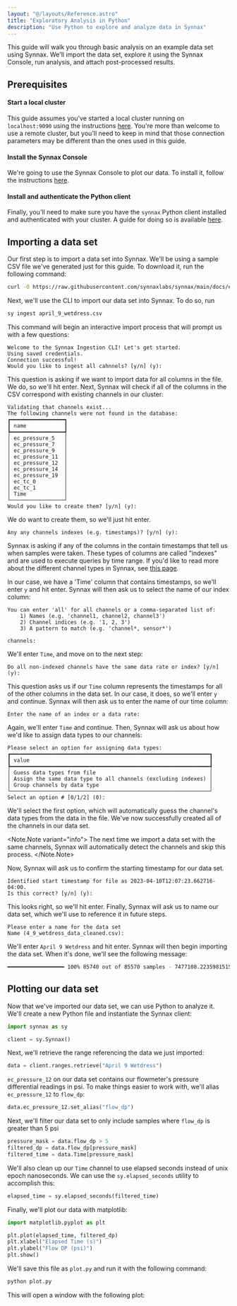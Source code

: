 ```yaml
---
layout: "@/layouts/Reference.astro"
title: "Exploratory Analysis in Python"
description: "Use Python to explore and analyze data in Synnax"
---
```




This guide will walk you through basic analysis on an example data set using Synnax.
We'll import the data set, explore it using the Synnax Console, run analysis, and
attach post-processed results.

## Prerequisites

#### Start a local cluster

This guide assumes you've started a local cluster running on `localhost:9090` using the
instructions [here](/reference/cluster/quick-start). You're more than welcome to use a remote
cluster, but you'll need to keep in mind that those connection parameters may be different
than the ones used in this guide.

#### Install the Synnax Console

We're going to use the Synnax Console to plot our data. To install it, follow
the instructions [here](/reference/console/get-started).

#### Install and authenticate the Python client

Finally, you'll need to make sure you have the `synnax` Python client installed and
authenticated with your cluster. A guide for doing so is available [here](/reference/python-client/get-started).

## Importing a data set

Our first step is to import a data set into Synnax. We'll be using a sample CSV file
we've generated just for this guide. To download it, run the following command:

```bash
curl -O https://raw.githubusercontent.com/synnaxlabs/synnax/main/docs/examples/april_9_wetdress.csv
```

Next, we'll use the CLI to import our data set into Synnax. To do so, run

```bash
sy ingest april_9_wetdress.csv
```

This command will begin an interactive import process that will prompt us with a few
questions:

```
Welcome to the Synnax Ingestion CLI! Let's get started.
Using saved credentials.
Connection successful!
Would you like to ingest all cahnnels? [y/n] (y):
```

This question is asking if we want to import data for all columns in the file. We do,
so we'll hit enter. Next, Synnax will check if all of the columns in the CSV correspond
with existing channels in our cluster:

```
Validating that channels exist...
The following channels were not found in the database:
┏━━━━━━━━━━━━━━━━━┓
┃ name            ┃
┡━━━━━━━━━━━━━━━━━┩
│ ec_pressure_5   │
│ ec_pressure_7   │
│ ec_pressure_9   │
│ ec_pressure_11  │
│ ec_pressure_12  │
│ ec_pressure_14  │
│ ec_pressure_19  │
│ ec_tc_0         │
│ ec_tc_1         │
│ Time            │
└─────────────────┘
Would you like to create them? [y/n] (y):
```

We do want to create them, so we'll just hit enter.

```
Any any channels indexes (e.g. timestamps)? [y/n] (y):
```

Synnax is asking if any of the columns in the contain timestamps that tell us when
samples were taken. These types of columns are called "indexes" and are used to execute
queries by time range. If you'd like to read more about the different channel types in
Synnax, see [this page](/reference/concepts/channels).

In our case, we have a 'Time' column that contains timestamps, so we'll enter `y` and hit
enter. Synnax will then ask us to select the name of our index column:

```
You can enter 'all' for all channels or a comma-separated list of:
    1) Names (e.g. 'channel1, channel2, channel3')
    2) Channel indices (e.g. '1, 2, 3')
    3) A pattern to match (e.g. 'channel*, sensor*')

channels:
```

We'll enter `Time`, and move on to the next step:

```
Do all non-indexed channels have the same data rate or index? [y/n] (y):
```

This question asks us if our `Time` column represents the timestamps for all of the other
columns in the data set. In our case, it does, so we'll enter `y` and continue. Synnax
will then ask us to enter the name of our time column:

```
Enter the name of an index or a data rate:
```

Again, we'll enter `Time` and continue. Then, Synnax will ask us about how we'd like
to assign data types to our channels:

```
Please select an option for assigning data types:
┏━━━━━━━━━━━━━━━━━━━━━━━━━━━━━━━━━━━━━━━━━━━━━━━━━━━━━━━━━━━━━━━┓
┃ value                                                         ┃
┡━━━━━━━━━━━━━━━━━━━━━━━━━━━━━━━━━━━━━━━━━━━━━━━━━━━━━━━━━━━━━━━┩
│ Guess data types from file                                    │
│ Assign the same data type to all channels (excluding indexes) │
│ Group channels by data type                                   │
└───────────────────────────────────────────────────────────────┘
Select an option # [0/1/2] (0):
```

We'll select the first option, which will automatically guess the channel's data types
from the data in the file. We've now successfully created all of the channels in our
data set.

<Note.Note variant="info">
  The next time we import a data set with the same channels, Synnax will automatically
  detect the channels and skip this process.
</Note.Note>

Now, Synnax will ask us to confirm the starting timestamp for our data set.

```
Identified start timestamp for file as 2023-04-10T12:07:23.662716-04:00.
Is this correct? [y/n] (y):
```

This looks right, so we'll hit enter. Finally, Synnax will ask us to name our data set,
which we'll use to reference it in future steps.

```
Please enter a name for the data set
Name (4_9_wetdress_data_cleaned.csv):
```

We'll enter `April 9 Wetdress` and hit enter. Synnax will then begin importing the data
set. When it's done, we'll see the following message:

```bash
━━━━━━━━━━━━━━━━━━ 100% 85740 out of 85570 samples - 7477108.2235981515 samples/s
```

## Plotting our data set

Now that we've imported our data set, we can use Python to analyze it. We'll create a
new Python file and instantiate the Synnax client:

```python
import synnax as sy

client = sy.Synnax()
```

Next, we'll retrieve the range referencing the data we just imported:

```python
data = client.ranges.retrieve("April 9 Wetdress")
```

`ec_pressure_12` on our data set contains our flowmeter's pressure differential readings
in psi. To make things easier to work with, we'll alias `ec_pressure_12` to `flow_dp`:

```python
data.ec_pressure_12.set_alias("flow_dp")
```

Next, we'll filter our data set to only include samples where `flow_dp` is greater than
5 psi

```python
pressure_mask = data.flow_dp > 5
filtered_dp = data.flow_dp[pressure_mask]
filtered_time = data.Time[pressure_mask]
```

We'll also clean up our `Time` channel to use elapsed seconds instead of unix epoch
nanoseconds. We can use the `sy.elapsed_seconds` utility to accomplish this:

```python
elapsed_time = sy.elapsed_seconds(filtered_time)
```

Finally, we'll plot our data with matplotlib:

```python
import matplotlib.pyplot as plt

plt.plot(elapsed_time, filtered_dp)
plt.xlabel("Elapsed Time (s)")
plt.ylabel("Flow DP (psi)")
plt.show()
```

We'll save this file as `plot.py` and run it with the following command:

```bash
python plot.py
```

This will open a window with the following plot:

<Image
  client:only="react"
  id="guides/analyst/exploratory-analysis-in-python/filter-results"
  themed={false}
/>
